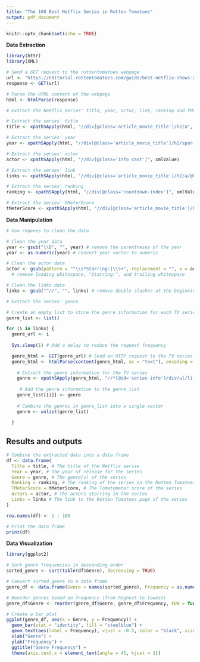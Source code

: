 ```yaml
---
title: "The 100 Best Netflix Series in Rotten Tomatoes"
output: pdf_document
---
```


```r
knitr::opts_chunk$set(echo = TRUE)
```

**Data Extraction**

```r

library(httr)
library(XML)

# Send a GET request to the rottentomatoes webpage
url <- "https://editorial.rottentomatoes.com/guide/best-netflix-shows-and-movies-to-binge-watch-now/"
response <- GET(url)

# Parse the HTML content of the webpage
html <- htmlParse(response)

# Extract the Netflix series' title, year, actor, link, ranking and tMeterScore.

# Extract the series' title
title <- xpathSApply(html, "//div[@class='article_movie_title']/h2/a", xmlValue)

# Extract the series' year
year <- xpathSApply(html, "//div[@class='article_movie_title']/h2/span[@class='subtle start-year']", xmlValue)

# Extract the series' actor
actor <- xpathSApply(html, "//div[@class='info cast']", xmlValue)

# Extract the series' link
links <- xpathSApply(html, "//div[@class='article_movie_title']/h2/a/@href")

# Extract the series' ranking
ranking <- xpathSApply(html, "//div[@class='countdown-index']", xmlValue)

# Extract the series' tMeterScore
tMeterScore <- xpathSApply(html, "//div[@class='article_movie_title']/h2/span[@class='tMeterScore']", xmlValue)

```

**Data Manipulation**

```r

# Use regexes to clean the data

# Clean the year data
year <- gsub("\\D", "", year) # remove the parentheses of the year
year <- as.numeric(year) # convert year vector to numeric

# Clean the actor data
actor <- gsub(pattern = "^\\s*Starring:|\\s+", replacement = "", x = actor)
  # remove leading whitespace, "Starring:", and trailing whitespace

# Clean the links data
links <- gsub("^//", "", links) # remove double slashes at the beginning of the link

# Extract the series' genre

# Create an empty list to store the genre information for each TV series
genre_list <- list()

for (i in links) {
  genre_url <- i
  
  Sys.sleep(1) # Add a delay to reduce the request frequency

  genre_html <- GET(genre_url) # Send an HTTP request to the TV series URL
  genre_html <- htmlParse(content(genre_html, as = "text"), encoding = "UTF-8") # retrieve the TV series page content
    
    # Extract the genre information for the TV series
    genre <- xpathSApply(genre_html, "//*[@id='series-info']/div/ul/li[b[contains(text(),'Genre:')]]/span", xmlValue)
    
     # Add the genre information to the genre_list
    genre_list[[i]] <- genre
    
    # Combine the genres in genre_list into a single vector
    genre <- unlist(genre_list)
    
  }

```

## Results and outputs

```r

# Combine the extracted data into a data frame
df <- data.frame(
  Title = title, # The title of the Netflix series
  Year = year, # The year of release for the series
  Genre = genre, # The genre(s) of the series
  Ranking = ranking, # The ranking of the series on the Rotten Tomatoes list
  TMeterScore = tMeterScore, # The Tomatometer score of the series
  Actors = actor, # The actors starring in the series
  Links = links # The link to the Rotten Tomatoes page of the series
)

row.names(df) <- 1 : 100

# Print the data frame
print(df)

```

**Data Visualization**

```r

library(ggplot2)

# Sort genre frequencies in descending order
sorted_genre <- sort(table(df$Genre), decreasing = TRUE)

# Convert sorted_genre to a data frame
genre_df <- data.frame(Genre = names(sorted_genre), Frequency = as.numeric(sorted_genre))

# Reorder genres based on frequency (from highest to lowest)
genre_df$Genre <- reorder(genre_df$Genre, genre_df$Frequency, FUN = function(x) -sum(x))

# Create a bar plot
ggplot(genre_df, aes(x = Genre, y = Frequency)) +
  geom_bar(stat = "identity", fill = "steelblue") +
  geom_text(aes(label = Frequency), vjust = -0.5, color = "black", size = 3) +
  xlab("Genre") +
  ylab("Frequency") +
  ggtitle("Genre Frequency") +
  theme(axis.text.x = element_text(angle = 45, hjust = 1))

```
